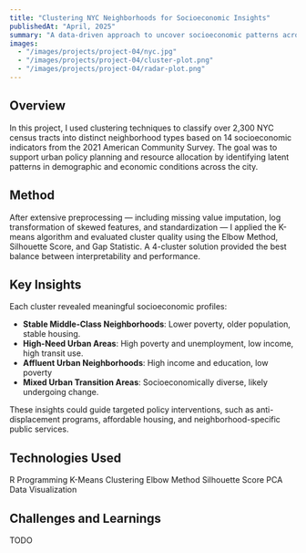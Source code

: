 ---
title: "Clustering NYC Neighborhoods for Socioeconomic Insights"
publishedAt: "April, 2025"
summary: "A data-driven approach to uncover socioeconomic patterns across New York City."
images:
  - "/images/projects/project-04/nyc.jpg"
  - "/images/projects/project-04/cluster-plot.png"
  - "/images/projects/project-04/radar-plot.png"
---

## Overview

In this project, I used clustering techniques to classify over 2,300 NYC census tracts into distinct neighborhood types based on 14 socioeconomic indicators from the 2021 American Community Survey. The goal was to support urban policy planning and resource allocation by identifying latent patterns in demographic and economic conditions across the city.

## Method

After extensive preprocessing — including missing value imputation, log transformation of skewed features, and standardization — I applied the K-means algorithm and evaluated cluster quality using the Elbow Method, Silhouette Score, and Gap Statistic. A 4-cluster solution provided the best balance between interpretability and performance.

## Key Insights

Each cluster revealed meaningful socioeconomic profiles:

- **Stable Middle-Class Neighborhoods**: Lower poverty, older population, stable housing.
- **High-Need Urban Areas**: High poverty and unemployment, low income, high transit use.
- **Affluent Urban Neighborhoods**: High income and education, low poverty
- **Mixed Urban Transition Areas**: Socioeconomically diverse, likely undergoing change.

These insights could guide targeted policy interventions, such as anti-displacement programs, affordable housing, and neighborhood-specific public services.

## Technologies Used

<Grid
  fillWidth
  columns="3"
  mobileColumns="2"
  gap="16">
  <Column horizontal="center" border="neutral-alpha-medium" padding="16" radius="m">
    <Text>R Programming</Text>
  </Column>
  <Column horizontal="center" border="neutral-alpha-medium" padding="16" radius="m">
    <Text>K-Means Clustering</Text>
  </Column>
  <Column horizontal="center" border="neutral-alpha-medium" padding="16" radius="m">
    <Text>Elbow Method</Text>
  </Column>
  <Column horizontal="center" border="neutral-alpha-medium" padding="16" radius="m">
    <Text>Silhouette Score</Text>
  </Column>
  <Column horizontal="center" border="neutral-alpha-medium" padding="16" radius="m">
    <Text>PCA</Text>
  </Column>
  <Column horizontal="center" border="neutral-alpha-medium" padding="16" radius="m">
    <Text>Data Visualization</Text>
  </Column>
</Grid>

## Challenges and Learnings

TODO
